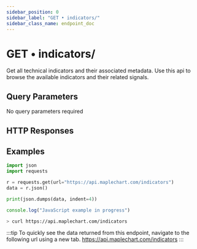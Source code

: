 ```yaml
---
sidebar_position: 0
sidebar_label: "GET • indicators/"
sidebar_class_name: endpoint_doc
---
```



# GET • indicators/

Get all technical indicators and their associated metadata. Use this api to browse the available indicators and their related signals.

## Query Parameters

No query parameters required

## HTTP Responses

<Tabs groupId="test">
    <TabItem value="200 ✔" default></TabItem>
    <TabItem value="400 ❌">
        <MyComponent />
    </TabItem>
</Tabs>

## Examples

<Tabs>
<TabItem value="Python">

```python
import json
import requests

r = requests.get(url="https://api.maplechart.com/indicators")
data = r.json()

print(json.dumps(data, indent=4))
```

</TabItem>
<TabItem value="JavaScript">

```JavaScript
console.log("JavaScript example in progress")
```

</TabItem>
<TabItem value="cURL">

```bash
> curl https://api.maplechart.com/indicators
```

</TabItem>
</Tabs>

:::tip
To quickly see the data returned from this endpoint, navigate to the following url
using a new tab. https://api.maplechart.com/indicators
:::
